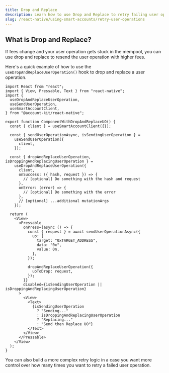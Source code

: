 ```yaml
---
title: Drop and Replace
description: Learn how to use Drop and Replace to retry failing user operations.
slug: /react-native/using-smart-accounts/retry-user-operations
---
```




## What is Drop and Replace?

If fees change and your user operation gets stuck in the mempool, you can use drop and replace to resend the user operation with higher fees.

Here's a quick example of how to use the `useDropAndReplaceUserOperation()` hook to drop and replace a user operation.

```tsx twoslash
import React from "react";
import { View, Pressable, Text } from "react-native";
import {
  useDropAndReplaceUserOperation,
  useSendUserOperation,
  useSmartAccountClient,
} from "@account-kit/react-native";

export function ComponentWithDropAndReplaceUO() {
  const { client } = useSmartAccountClient({});

  const { sendUserOperationAsync, isSendingUserOperation } =
    useSendUserOperation({
      client,
    });

  const { dropAndReplaceUserOperation, isDroppingAndReplacingUserOperation } =
    useDropAndReplaceUserOperation({
      client,
      onSuccess: ({ hash, request }) => {
        // [optional] Do something with the hash and request
      },
      onError: (error) => {
        // [optional] Do something with the error
      },
      // [optional] ...additional mutationArgs
    });

  return (
    <View>
      <Pressable
        onPress={async () => {
          const { request } = await sendUserOperationAsync({
            uo: {
              target: "0xTARGET_ADDRESS",
              data: "0x",
              value: 0n,
            },
          });

          dropAndReplaceUserOperation({
            uoToDrop: request,
          });
        }}
        disabled={isSendingUserOperation || isDroppingAndReplacingUserOperation}
      >
        <View>
          <Text>
            {isSendingUserOperation
              ? "Sending..."
              : isDroppingAndReplacingUserOperation
              ? "Replacing..."
              : "Send then Replace UO"}
          </Text>
        </View>
      </Pressable>
    </View>
  );
}
```

You can also build a more complex retry logic in a case you want more control over how many times you want to retry a failed user operation.

